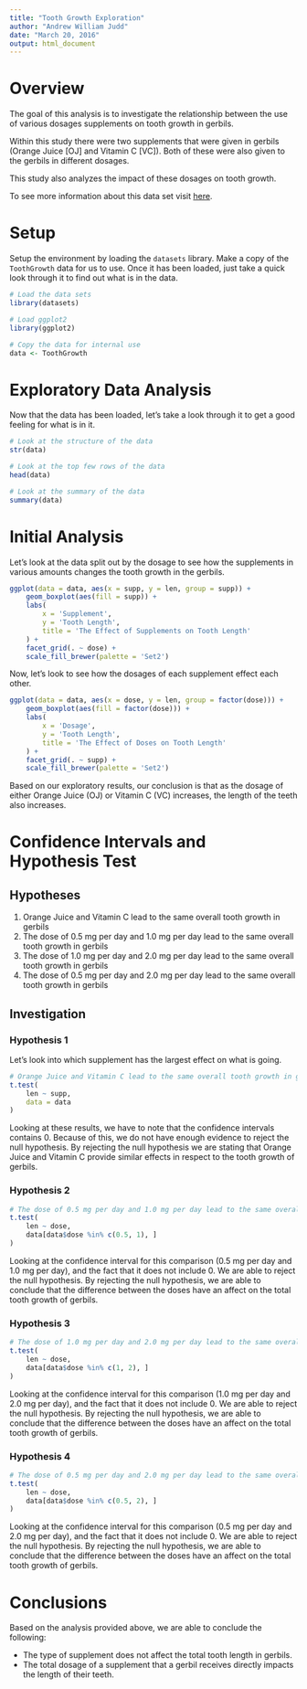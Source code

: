 ```yaml
---
title: "Tooth Growth Exploration"
author: "Andrew William Judd"
date: "March 20, 2016"
output: html_document
---
```


# Overview

The goal of this analysis is to investigate the relationship between the use of various dosages supplements on tooth growth in gerbils.

Within this study there were two supplements that were given in gerbils (Orange Juice [OJ] and Vitamin C [VC]).  Both of these were also given to the gerbils in different dosages.

This study also analyzes the impact of these dosages on tooth growth.

To see more information about this data set visit [here](https://stat.ethz.ch/R-manual/R-devel/library/datasets/html/ToothGrowth.html).

# Setup

Setup the environment by loading the `datasets` library.  Make a copy of the `ToothGrowth` data for us to use. Once it has been loaded, just take a quick look through it to find out what is in the data.

```r
# Load the data sets
library(datasets)

# Load ggplot2
library(ggplot2)

# Copy the data for internal use
data <- ToothGrowth
```

# Exploratory Data Analysis

Now that the data has been loaded, let's take a look through it to get a good feeling for what is in it.

```r
# Look at the structure of the data
str(data)

# Look at the top few rows of the data
head(data)

# Look at the summary of the data
summary(data)
```

# Initial Analysis

Let's look at the data split out by the dosage to see how the supplements in various amounts changes the tooth growth in the gerbils.

```r
ggplot(data = data, aes(x = supp, y = len, group = supp)) +
    geom_boxplot(aes(fill = supp)) +
    labs(
        x = 'Supplement',
        y = 'Tooth Length',
        title = 'The Effect of Supplements on Tooth Length'
    ) +
    facet_grid(. ~ dose) + 
    scale_fill_brewer(palette = 'Set2')
```

Now, let's look to see how the dosages of each supplement effect each other.

```r
ggplot(data = data, aes(x = dose, y = len, group = factor(dose))) +
    geom_boxplot(aes(fill = factor(dose))) +
    labs(
        x = 'Dosage',
        y = 'Tooth Length',
        title = 'The Effect of Doses on Tooth Length'
    ) +
    facet_grid(. ~ supp) + 
    scale_fill_brewer(palette = 'Set2')
```

Based on our exploratory results, our conclusion is that as the dosage of either Orange Juice (OJ) or Vitamin C (VC) increases, the length of the teeth also increases.

# Confidence Intervals and Hypothesis Test

## Hypotheses

1. Orange Juice and Vitamin C lead to the same overall tooth growth in gerbils
2. The dose of 0.5 mg per day and 1.0 mg per day lead to the same overall tooth growth in gerbils
3. The dose of 1.0 mg per day and 2.0 mg per day lead to the same overall tooth growth in gerbils
4. The dose of 0.5 mg per day and 2.0 mg per day lead to the same overall tooth growth in gerbils

## Investigation

### Hypothesis 1

Let's look into which supplement has the largest effect on what is going.

```r
# Orange Juice and Vitamin C lead to the same overall tooth growth in gerbils
t.test(
    len ~ supp,
    data = data
)
```

Looking at these results, we have to note that the confidence intervals contains 0.  Because of this, we do not have enough evidence to reject the null hypothesis.  By rejecting the null hypothesis we are stating that Orange Juice and Vitamin C provide similar effects in respect to the tooth growth of gerbils.

### Hypothesis 2

```r
# The dose of 0.5 mg per day and 1.0 mg per day lead to the same overall tooth growth in gerbils
t.test(
    len ~ dose,
    data[data$dose %in% c(0.5, 1), ]
)
```

Looking at the confidence interval for this comparison (0.5 mg per day and 1.0 mg per day), and the fact that it does not include 0.  We are able to reject the null hypothesis.  By rejecting the null hypothesis, we are able to conclude that the difference between the doses have an affect on the total tooth growth of gerbils.

### Hypothesis 3

```r
# The dose of 1.0 mg per day and 2.0 mg per day lead to the same overall tooth growth in gerbils
t.test(
    len ~ dose,
    data[data$dose %in% c(1, 2), ]
)
```

Looking at the confidence interval for this comparison (1.0 mg per day and 2.0 mg per day), and the fact that it does not include 0.  We are able to reject the null hypothesis.  By rejecting the null hypothesis, we are able to conclude that the difference between the doses have an affect on the total tooth growth of gerbils.

### Hypothesis 4

```r
# The dose of 0.5 mg per day and 2.0 mg per day lead to the same overall tooth growth in gerbils
t.test(
    len ~ dose,
    data[data$dose %in% c(0.5, 2), ]
)
```

Looking at the confidence interval for this comparison (0.5 mg per day and 2.0 mg per day), and the fact that it does not include 0.  We are able to reject the null hypothesis.  By rejecting the null hypothesis, we are able to conclude that the difference between the doses have an affect on the total tooth growth of gerbils.

# Conclusions

Based on the analysis provided above, we are able to conclude the following:

- The type of supplement does not affect the total tooth length in gerbils.
- The total dosage of a supplement that a gerbil receives directly impacts the length of their teeth.